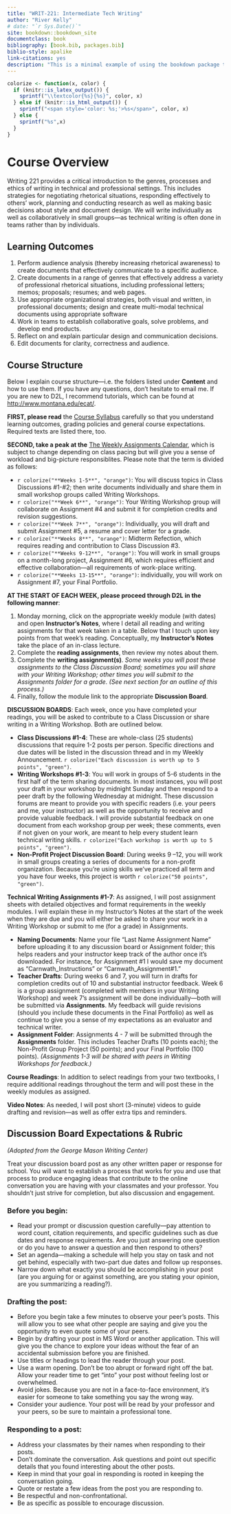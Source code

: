 ```yaml
--- 
title: "WRIT-221: Intermediate Tech Writing"
author: "River Kelly"
# date: "`r Sys.Date()`"
site: bookdown::bookdown_site
documentclass: book
bibliography: [book.bib, packages.bib]
biblio-style: apalike
link-citations: yes
description: "This is a minimal example of using the bookdown package to write a book. The output format for this example is bookdown::gitbook."
---
```

```r

colorize <- function(x, color) {
  if (knitr::is_latex_output()) {
    sprintf("\\textcolor{%s}{%s}", color, x)
  } else if (knitr::is_html_output()) {
    sprintf("<span style='color: %s;'>%s</span>", color, x)
  } else {
    sprintf("%s",x)
  }
}

```

# Course Overview {-}

Writing 221 provides a critical introduction to the genres, processes and ethics of writing in technical and professional settings. This includes strategies for negotiating rhetorical situations, responding effectively to others’ work, planning and conducting research as well as making basic decisions about style and document design. We will write individually as well as collaboratively in small groups—as technical writing is often done in teams rather than by individuals.

## Learning Outcomes {-}

1. Perform audience analysis (thereby increasing rhetorical awareness) to create documents that effectively communicate to a specific audience.
2. Create documents in a range of genres that effectively address a variety of professional rhetorical situations, including professional letters; memos; proposals; resumes; and web pages.
3. Use appropriate organizational strategies, both visual and written, in professional documents; design and create multi-modal technical documents using appropriate software
4. Work in teams to establish collaborative goals, solve problems, and develop end products.
5. Reflect on and explain particular design and communication decisions.
6. Edit documents for clarity, correctness and audience.


## Course Structure {-}

Below I explain course structure—i.e. the folders listed under **Content** and how to use them. If you have any questions, don’t hesitate to email me. If you are new to D2L, I recommend tutorials, which can be found at [http://www.montana.edu/ecat/](http://www.montana.edu/ecat/){target="_blank"}.

 

**FIRST, please read** the [Course Syllabus](assets/WRIT 221 Syllabus.pdf){target="_blank"} carefully so that you understand learning outcomes, grading policies and general course expectations. Required texts are listed there, too. 

**SECOND, take a peak at the** [The Weekly Assignments Calendar](https://ecat.montana.edu/content/enforced1/617795-WRIT_221_801802_202070_CL/Weekly%20Assignment%20Calendar.html?ou=617795){target="_blank"}, which is subject to change depending on class pacing but will give you a sense of workload and big-picture responsiblites. Please note that the term is divided as follows:

- `r colorize("**Weeks 1-5**", "orange")`:  You will discuss topics in Class Discussions #1-#2; then write documents individually and share them in small workshop groups called Writing Workshops.
- `r colorize("**Week 6**", "orange")`: Your Writing Workshop group will collaborate on Assignment #4  and submit it for completion credits and revision suggestions.
- `r colorize("**Week 7**", "orange")`: Individually, you will draft and submit Assignment #5, a resume and cover letter for a grade.
- `r colorize("**Weeks 8**", "orange")`: Midterm Refection, which requires reading and contribution to Class Discussion #3.
- `r colorize("**Weeks 9-12**", "orange")`: You will work in small groups on a month-long project, Assignment #6, which requires efficient and effective collaboration—all requirements of work-place writing.
- `r colorize("**Weeks 13-15**", "orange")`: individually, you will work on Assignment #7, your Final Portfolio.
  
  
**AT THE START OF EACH WEEK, please proceed through D2L in the following manner**:

1. Monday morning, click on the appropriate weekly module (with dates) and open **Instructor's Notes**, where I detail all reading and writing assignments for that week taken in a table. Below that I touch upon key points from that week’s reading. Conceptually, my **Instructor's Notes** take the place of an in-class lecture.
2. Complete the **reading assignments**, then review my notes about them.
3. Complete the **writing assignment(s)**. *Some weeks you will post these assignments to the Class Discussion Board; sometimes you will share with your Writing Workshop; other times you will submit to the Assignments folder for a grade. (See next section for an outline of this process.)*
4. Finally, follow the module link to the appropriate **Discussion Board**.


**DISCUSSION BOARDS**: Each week, once you have completed your readings, you will be asked to contribute to a Class Discussion or share writing in a Writing Workshop. Both are outlined below. 

- **Class Discussions #1-4**: These are whole-class (25 students) discussions that require 1-2 posts per person. Specific directions and due dates will be listed in the discussion thread and in my Weekly Announcement. `r colorize("Each discussion is worth up to 5 points", "green")`.
- **Writing Workshops #1-3**: You will work in groups of 5-6 students in the first half of the term sharing documents. In most instances, you will post your draft in your workshop by midnight Sunday and then respond to a peer draft by the following Wednesday at midnight. These discussion forums are meant to provide you with specific readers (i.e. your peers and me, your instructor) as well as the opportunity to receive and provide valuable feedback. I will provide substantial feedback on one document from each workshop group per week; these comments, even if not given on your work, are meant to help every student learn technical writing skills. `r colorize("Each workshop is worth up to 5 points", "green")`.
- **Non-Profit Project Discussion Board**: During weeks 9 –12, you will work in small groups creating a series of documents for a non-profit organization. Because you're using skills we've practiced all term and you have four weeks, this project is worth `r colorize("50 points", "green")`. 

 

**Technical Writing Assignments #1-7**: As assigned, I will post assignment sheets with detailed objectives and format requirements in the weekly modules. I will explain these in my Instructor's Notes at the start of the week when they are due and you will either be asked to share your work in a Writing Workshop or submit to me (for a grade) in Assignments.

- **Naming Documents**: Name your file "Last Name Assignment Name" before uploading it to any discussion board or Assignment folder; this helps readers and your instructor keep track of the author once it's downloaded. For instance, for Assignment #1 I would save my document as "Carnwath_Instructions" or "Carnwath_Assignment#1."
- **Teacher Drafts**: During weeks 6 and 7, you will turn in drafts for completion credits out of 10 and substantial instructor feedback. Week 6 is a group assignment (completed with members in your Writing Workshop) and week 7’s assignment will be done individually—both will be submitted via **Assignments**. My feedback will guide revisions (should you include these documents in the Final Portfolio) as well as continue to give you a sense of my expectations as an evaluator and technical writer.
- **Assignment Folder**: Assignments 4 - 7 will be submitted through the **Assignments** folder. This includes Teacher Drafts (10 points each); the Non-Profit Group Project (50 points); and your Final Portfolio (100 points). *(Assignments 1-3 will be shared with peers in Writing Workshops for feedback.)*

**Course Readings**: In addition to select readings from your two textbooks, I require additional readings throughout the term and will post these in the weekly modules as assigned.

**Video Notes**: As needed, I will post short (3-minute) videos to guide drafting and revision—as well as offer extra tips and reminders.

## Discussion Board Expectations & Rubric {-}

*(Adopted from the George Mason Writing Center)*

Treat your discussion board post as any other written paper or response for school. You will want to establish a process that works for you and use that process to produce engaging ideas that contribute to the online conversation you are having with your classmates and your professor. You shouldn’t just strive for completion, but also discussion and engagement.

 

### Before you begin: {-}

- Read your prompt or discussion question carefully—pay attention to word count, citation requirements, and specific guidelines such as due dates and response requirements. Are you just answering one question or do you have to answer a question and then respond to others?
- Set an agenda—making a schedule will help you stay on task and not get behind, especially with two-part due dates and follow up responses.
- Narrow down what exactly you should be accomplishing in your post (are you arguing for or against something, are you stating your opinion, are you summarizing a reading?).

### Drafting the post: {-}

- Before you begin take a few minutes to observe your peer’s posts. This will allow you to see what other people are saying and give you the opportunity to even quote some of your peers.
- Begin by drafting your post in MS Word or another application. This will give you the chance to explore your ideas without the fear of an accidental submission before you are finished.
- Use titles or headings to lead the reader through your post.
- Use a warm opening. Don’t be too abrupt or forward right off the bat. Allow your reader time to get “into” your post without feeling lost or overwhelmed.
- Avoid jokes. Because you are not in a face-to-face environment, it’s easier for someone to take something you say the wrong way.
- Consider your audience. Your post will be read by your professor and your peers, so be sure to maintain a professional tone.

### Responding to a post: {-}

- Address your classmates by their names when responding to their posts.
- Don’t dominate the conversation. Ask questions and point out specific details that you found interesting about the other posts.
- Keep in mind that your goal in responding is rooted in keeping the conversation going.
- Quote or restate a few ideas from the post you are responding to.
- Be respectful and non-confrontational.
- Be as specific as possible to encourage discussion.
